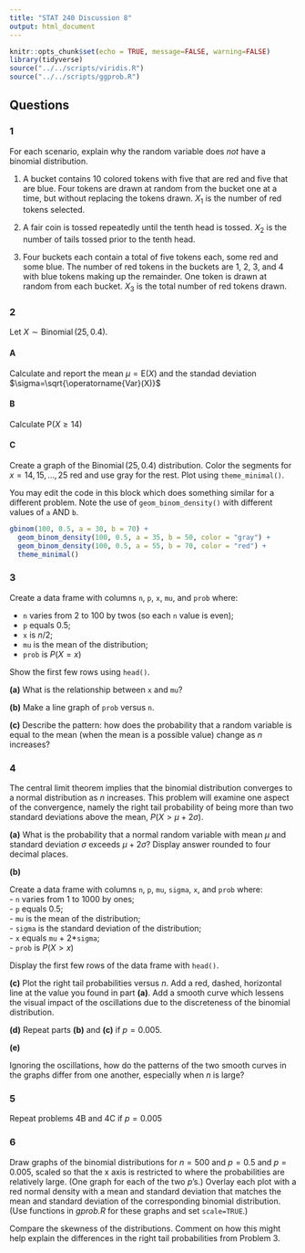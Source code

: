 ```yaml
---
title: "STAT 240 Discussion 8"
output: html_document
---
```


```r
knitr::opts_chunk$set(echo = TRUE, message=FALSE, warning=FALSE)
library(tidyverse)
source("../../scripts/viridis.R")
source("../../scripts/ggprob.R")
```


## Questions

### 1

For each scenario, explain why the random variable does *not* have a binomial distribution.

1. A bucket contains 10 colored tokens with five that are red and five that are blue. Four tokens are drawn at random from the bucket one at a time, but without replacing the tokens drawn. $X_1$ is the number of red tokens selected.

2. A fair coin is tossed repeatedly until the tenth head is tossed. $X_2$ is the number of tails tossed prior to the tenth head.

3. Four buckets each contain a total of five tokens each, some red and some blue. The number of red tokens in the buckets are 1, 2, 3, and 4 with blue tokens making up the remainder. One token is drawn at random from each bucket. $X_3$ is the total number of red tokens drawn.


### 2

Let $X \sim \operatorname{Binomial}(25,0.4)$.

#### A

Calculate and report the mean $\mu=\mathrm{E}(X)$ and the standad deviation $\sigma=\sqrt{\operatorname{Var}(X)}$


#### B

Calculate $\text{P}(X \geq 14)$


#### C

Create a graph of the $\operatorname{Binomial}(25,0.4)$ distribution. Color the segments for $x=14,15,...,25$ red and use gray for the rest. Plot using `theme_minimal()`.

You may edit the code in this block which does something similar for a different problem. Note the use of `geom_binom_density()` with different values of `a` AND `b`.

```r
gbinom(100, 0.5, a = 30, b = 70) +
  geom_binom_density(100, 0.5, a = 35, b = 50, color = "gray") +
  geom_binom_density(100, 0.5, a = 55, b = 70, color = "red") +
  theme_minimal()
```



### 3

Create a data frame with columns `n`, `p`, `x`, `mu`, and `prob` where:

- `n` varies from 2 to 100 by twos (so each `n` value is even);
- `p` equals 0.5;
- `x` is $n/2$;
- `mu` is the mean of the distribution;
- `prob` is $P(X = x)$

Show the first few rows using `head()`.


**(a)** What is the relationship between `x` and `mu`?


**(b)** Make a line graph of `prob` versus `n`.


**(c)** Describe the pattern: how does the probability that a random variable is equal to the mean (when the mean is a possible value) change as $n$ increases?


### 4

The central limit theorem implies that the binomial distribution converges to a normal distribution as $n$ increases.
This problem will examine one aspect of the convergence, namely the right tail probability of being more than two standard deviations above the mean,
$P(X > \mu + 2\sigma)$.

**(a)** What is the probability that a normal random variable with mean $\mu$ and standard deviation $\sigma$ exceeds $\mu + 2 \sigma$? Display answer rounded to four decimal places.


**(b)** 

Create a data frame with columns `n`, `p`, `mu`, `sigma`, `x`, and `prob` where:  
- `n` varies from 1 to 1000 by ones;  
- `p` equals 0.5;  
- `mu` is the mean of the distribution;  
- `sigma` is the standard deviation of the distribution;  
- `x` equals `mu` + 2*`sigma`;  
- `prob` is $P(X > x)$  

Display the first few rows of the data frame with `head()`.


**(c)** Plot the right tail probabilities versus $n$. Add a red, dashed, horizontal line at the value you found in part **(a)**.
Add a smooth curve which lessens the visual impact of the oscillations due to the discreteness of the binomial distribution.


**(d)** Repeat parts **(b)** and **(c)** if $p = 0.005$.


**(e)**

Ignoring the oscillations, how do the patterns of the two smooth curves in the graphs differ from one another, especially when $n$ is large?


### 5

Repeat problems 4B and 4C if $p=0.005$


### 6

Draw graphs of the binomial distributions for $n=500$ and $p = 0.5$ and $p = 0.005$,
scaled so that the x axis is restricted to where the probabilities are relatively large.  (One graph for each of the two $p$'s.)
Overlay each plot with a red normal density with a mean and standard deviation that matches the mean and standard deviation of the corresponding binomial distribution.
(Use functions in *gprob.R* for these graphs and set `scale=TRUE`.)

Compare the skewness of the distributions. Comment on how this might help explain the differences in the right tail probabilities from Problem 3.

